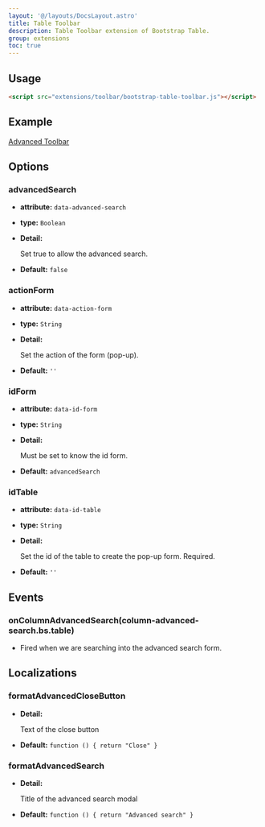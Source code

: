 ```yaml
---
layout: '@/layouts/DocsLayout.astro'
title: Table Toolbar
description: Table Toolbar extension of Bootstrap Table.
group: extensions
toc: true
---
```


## Usage

```html
<script src="extensions/toolbar/bootstrap-table-toolbar.js"></script>
```

## Example

[Advanced Toolbar](https://examples.bootstrap-table.com/#extensions/toolbar.html)

## Options

### advancedSearch

- **attribute:** `data-advanced-search`

- **type:** `Boolean`

- **Detail:**

  Set true to allow the advanced search.

- **Default:** `false`

### actionForm

- **attribute:** `data-action-form`

- **type:** `String`

- **Detail:**

  Set the action of the form (pop-up).

- **Default:** `''`

### idForm

- **attribute:** `data-id-form`

- **type:** `String`

- **Detail:**

  Must be set to know the id form.

- **Default:** `advancedSearch`

### idTable

- **attribute:** `data-id-table`

- **type:** `String`

- **Detail:**

  Set the id of the table to create the pop-up form. Required.

- **Default:** `''`

## Events

### onColumnAdvancedSearch(column-advanced-search.bs.table)

* Fired when we are searching into the advanced search form.

## Localizations

### formatAdvancedCloseButton

- **Detail:**

  Text of the close button

- **Default:** `function () { return "Close" }`

### formatAdvancedSearch

- **Detail:**

  Title of the advanced search modal

- **Default:** `function () { return "Advanced search" }`
